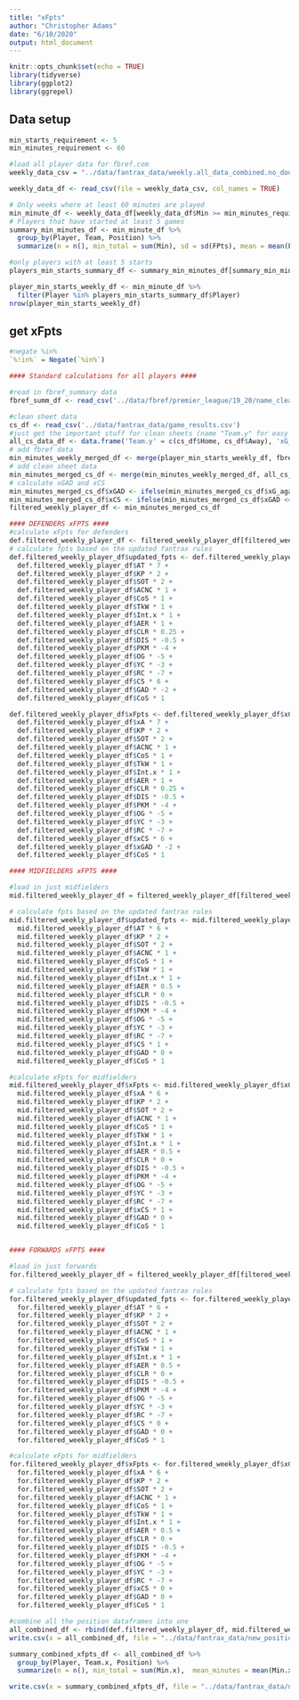 ```yaml
---
title: "xFpts"
author: "Christopher Adams"
date: "6/10/2020"
output: html_document
---
```


```r
knitr::opts_chunk$set(echo = TRUE)
library(tidyverse)
library(ggplot2)
library(ggrepel)
```

## Data setup

```r

min_starts_requirement <- 5
min_minutes_requirement <- 60
```

```r
#load all player data for fbref.com
weekly_data_csv = "../data/fantrax_data/weekly.all_data_combined.no_double_gws.updated_positions.csv"

weekly_data_df <- read_csv(file = weekly_data_csv, col_names = TRUE)

# Only weeks where at least 60 minutes are played
min_minute_df <- weekly_data_df[weekly_data_df$Min >= min_minutes_requirement,]
# Players that have started at least 5 games
summary_min_minutes_df <- min_minute_df %>% 
  group_by(Player, Team, Position) %>%
  summarize(n = n(), min_total = sum(Min), sd = sd(FPts), mean = mean(FPts), total_fpts = sum(FPts), mean_minutes = mean(Min))

#only players with at least 5 starts
players_min_starts_summary_df <- summary_min_minutes_df[summary_min_minutes_df$n >= min_starts_requirement,]

player_min_starts_weekly_df <- min_minute_df %>%
  filter(Player %in% players_min_starts_summary_df$Player)
nrow(player_min_starts_weekly_df)


```

## get xFpts

```r

#negate %in%
`%!in%` = Negate(`%in%`)

#### Standard calculations for all players ####

#read in fbref_summary data
fbref_summ_df <- read_csv('../data/fbref/premier_league/19_20/name_cleaned.summary_table.game_week.csv')

#clean sheet data
cs_df <- read_csv('../data/fantrax_data/game_results.csv')
#just get the important stuff for clean sheets (name "Team.y" for easy merge in a sec)
all_cs_data_df <- data.frame('Team.y' = c(cs_df$Home, cs_df$Away), 'xG_against' = c(cs_df$xG_1, cs_df$xG), 'game_week' = c(cs_df$Wk, cs_df$Wk))
# add fbref data
min_minutes_weekly_merged_df <- merge(player_min_starts_weekly_df, fbref_summ_df, by=c('Player', 'game_week'))
# add clean sheet data
min_minutes_merged_cs_df <- merge(min_minutes_weekly_merged_df, all_cs_data_df, by=c("Team.y", "game_week"))
# calculate xGAD and xCS
min_minutes_merged_cs_df$xGAD <- ifelse(min_minutes_merged_cs_df$xG_against - 0.25 < 0, 0, min_minutes_merged_cs_df$xG_against - 0.25)
min_minutes_merged_cs_df$xCS <- ifelse(min_minutes_merged_cs_df$xGAD <= 1.25, 1 - min_minutes_merged_cs_df$xGAD/1.25, 0)
filtered_weekly_player_df <- min_minutes_merged_cs_df

#### DEFENDERS xFPTS ####
#calculate xFpts for defenders
def.filtered_weekly_player_df <- filtered_weekly_player_df[filtered_weekly_player_df$Position == 'D',]
# calculate fpts based on the updated fantrax rules
def.filtered_weekly_player_df$updated_fpts <- def.filtered_weekly_player_df$G * 10 +
  def.filtered_weekly_player_df$AT * 7 +
  def.filtered_weekly_player_df$KP * 2 +
  def.filtered_weekly_player_df$SOT * 2 +
  def.filtered_weekly_player_df$ACNC * 1 +
  def.filtered_weekly_player_df$CoS * 1 +
  def.filtered_weekly_player_df$TkW * 1 +
  def.filtered_weekly_player_df$Int.x * 1 +
  def.filtered_weekly_player_df$AER * 1 +
  def.filtered_weekly_player_df$CLR * 0.25 +
  def.filtered_weekly_player_df$DIS * -0.5 +
  def.filtered_weekly_player_df$PKM * -4 +
  def.filtered_weekly_player_df$OG * -5 +
  def.filtered_weekly_player_df$YC * -3 +
  def.filtered_weekly_player_df$RC * -7 +
  def.filtered_weekly_player_df$CS * 6 +
  def.filtered_weekly_player_df$GAD * -2 +
  def.filtered_weekly_player_df$CoS * 1

def.filtered_weekly_player_df$xFpts <- def.filtered_weekly_player_df$xG * 10 +
  def.filtered_weekly_player_df$xA * 7 +
  def.filtered_weekly_player_df$KP * 2 +
  def.filtered_weekly_player_df$SOT * 2 +
  def.filtered_weekly_player_df$ACNC * 1 +
  def.filtered_weekly_player_df$CoS * 1 +
  def.filtered_weekly_player_df$TkW * 1 +
  def.filtered_weekly_player_df$Int.x * 1 +
  def.filtered_weekly_player_df$AER * 1 +
  def.filtered_weekly_player_df$CLR * 0.25 +
  def.filtered_weekly_player_df$DIS * -0.5 +
  def.filtered_weekly_player_df$PKM * -4 +
  def.filtered_weekly_player_df$OG * -5 +
  def.filtered_weekly_player_df$YC * -3 +
  def.filtered_weekly_player_df$RC * -7 +
  def.filtered_weekly_player_df$xCS * 6 +
  def.filtered_weekly_player_df$xGAD * -2 +
  def.filtered_weekly_player_df$CoS * 1

#### MIDFIELDERS xFPTS ####

#load in just midfielders
mid.filtered_weekly_player_df = filtered_weekly_player_df[filtered_weekly_player_df$Position == 'M',]

# calculate fpts based on the updated fantrax rules
mid.filtered_weekly_player_df$updated_fpts <- mid.filtered_weekly_player_df$G * 9 +
  mid.filtered_weekly_player_df$AT * 6 +
  mid.filtered_weekly_player_df$KP * 2 +
  mid.filtered_weekly_player_df$SOT * 2 +
  mid.filtered_weekly_player_df$ACNC * 1 +
  mid.filtered_weekly_player_df$CoS * 1 +
  mid.filtered_weekly_player_df$TkW * 1 +
  mid.filtered_weekly_player_df$Int.x * 1 +
  mid.filtered_weekly_player_df$AER * 0.5 +
  mid.filtered_weekly_player_df$CLR * 0 +
  mid.filtered_weekly_player_df$DIS * -0.5 +
  mid.filtered_weekly_player_df$PKM * -4 +
  mid.filtered_weekly_player_df$OG * -5 +
  mid.filtered_weekly_player_df$YC * -3 +
  mid.filtered_weekly_player_df$RC * -7 +
  mid.filtered_weekly_player_df$CS * 1 +
  mid.filtered_weekly_player_df$GAD * 0 +
  mid.filtered_weekly_player_df$CoS * 1

#calculate xFpts for midfielders
mid.filtered_weekly_player_df$xFpts <- mid.filtered_weekly_player_df$xG * 9 +
  mid.filtered_weekly_player_df$xA * 6 +
  mid.filtered_weekly_player_df$KP * 2 +
  mid.filtered_weekly_player_df$SOT * 2 +
  mid.filtered_weekly_player_df$ACNC * 1 +
  mid.filtered_weekly_player_df$CoS * 1 +
  mid.filtered_weekly_player_df$TkW * 1 +
  mid.filtered_weekly_player_df$Int.x * 1 +
  mid.filtered_weekly_player_df$AER * 0.5 +
  mid.filtered_weekly_player_df$CLR * 0 +
  mid.filtered_weekly_player_df$DIS * -0.5 +
  mid.filtered_weekly_player_df$PKM * -4 +
  mid.filtered_weekly_player_df$OG * -5 +
  mid.filtered_weekly_player_df$YC * -3 +
  mid.filtered_weekly_player_df$RC * -7 +
  mid.filtered_weekly_player_df$xCS * 1 +
  mid.filtered_weekly_player_df$GAD * 0 +
  mid.filtered_weekly_player_df$CoS * 1


#### FORWARDS xFPTS ####

#load in just forwards
for.filtered_weekly_player_df = filtered_weekly_player_df[filtered_weekly_player_df$Position == 'F',]

# calculate fpts based on the updated fantrax rules
for.filtered_weekly_player_df$updated_fpts <- for.filtered_weekly_player_df$G * 9 +
  for.filtered_weekly_player_df$AT * 6 +
  for.filtered_weekly_player_df$KP * 2 +
  for.filtered_weekly_player_df$SOT * 2 +
  for.filtered_weekly_player_df$ACNC * 1 +
  for.filtered_weekly_player_df$CoS * 1 +
  for.filtered_weekly_player_df$TkW * 1 +
  for.filtered_weekly_player_df$Int.x * 1 +
  for.filtered_weekly_player_df$AER * 0.5 +
  for.filtered_weekly_player_df$CLR * 0 +
  for.filtered_weekly_player_df$DIS * -0.5 +
  for.filtered_weekly_player_df$PKM * -4 +
  for.filtered_weekly_player_df$OG * -5 +
  for.filtered_weekly_player_df$YC * -3 +
  for.filtered_weekly_player_df$RC * -7 +
  for.filtered_weekly_player_df$CS * 0 +
  for.filtered_weekly_player_df$GAD * 0 +
  for.filtered_weekly_player_df$CoS * 1

#calculate xFpts for midfielders
for.filtered_weekly_player_df$xFpts <- for.filtered_weekly_player_df$xG * 9 +
  for.filtered_weekly_player_df$xA * 6 +
  for.filtered_weekly_player_df$KP * 2 +
  for.filtered_weekly_player_df$SOT * 2 +
  for.filtered_weekly_player_df$ACNC * 1 +
  for.filtered_weekly_player_df$CoS * 1 +
  for.filtered_weekly_player_df$TkW * 1 +
  for.filtered_weekly_player_df$Int.x * 1 +
  for.filtered_weekly_player_df$AER * 0.5 +
  for.filtered_weekly_player_df$CLR * 0 +
  for.filtered_weekly_player_df$DIS * -0.5 +
  for.filtered_weekly_player_df$PKM * -4 +
  for.filtered_weekly_player_df$OG * -5 +
  for.filtered_weekly_player_df$YC * -3 +
  for.filtered_weekly_player_df$RC * -7 +
  for.filtered_weekly_player_df$xCS * 0 +
  for.filtered_weekly_player_df$GAD * 0 +
  for.filtered_weekly_player_df$CoS * 1

#combine all the position dataframes into one
all_combined_df <- rbind(def.filtered_weekly_player_df, mid.filtered_weekly_player_df, for.filtered_weekly_player_df)
write.csv(x = all_combined_df, file = "../data/fantrax_data/new_positions.weekly_data.xFpts_epl_2019_2020.csv")

summary_combined_xfpts_df <- all_combined_df %>% 
  group_by(Player, Team.x, Position) %>%
  summarize(n = n(), min_total = sum(Min.x),  mean_minutes = mean(Min.x), mean_xFpts = mean(xFpts), sd_xFpts = sd(xFpts), median_xFpts = median(xFpts), mean_fpts = mean(updated_fpts), sd_fpts = sd(updated_fpts), median_ftps = median(updated_fpts),  total_xFpts = sum(xFpts), total_fpts = sum(updated_fpts), mean_xCS = mean(xCS), xCS = sum(xCS), CS = sum(CS))

write.csv(x = summary_combined_xfpts_df, file = "../data/fantrax_data/new_positions.xFpts_epl_2019_2020.csv")
```





